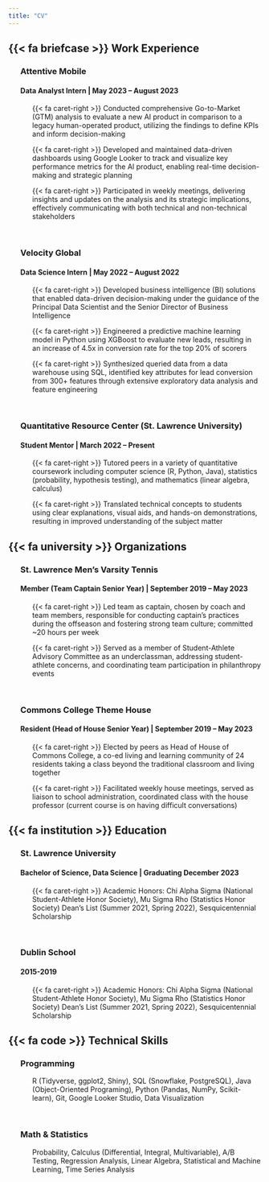 ```yaml
---
title: "CV"
---
```


## {{< fa briefcase >}} Work Experience


<ul>  
  <h3>Attentive Mobile</h3>
  <h4>Data Analyst Intern | May 2023 – August 2023</h4>
  <ul>
  {{< fa caret-right >}} Conducted comprehensive Go-to-Market (GTM) analysis to evaluate a new AI product in comparison to a legacy human-operated product, utilizing the findings to define KPIs and inform decision-making
  </ul>
  <ul>
  {{< fa caret-right >}} Developed and maintained data-driven dashboards using Google Looker to track and visualize key performance metrics for the AI product, enabling real-time decision-making and strategic planning
  </ul> 
  <ul>
  {{< fa caret-right >}} Participated in weekly meetings, delivering insights and updates on the analysis and its strategic implications, effectively communicating with both technical and non-technical stakeholders
  </ul> 
</ul>

<br>


<ul>  
  <h3>Velocity Global</h3>
  <h4>Data Science Intern | May 2022 – August 2022</h4>
  <ul>
  {{< fa caret-right >}} Developed business intelligence (BI) solutions that enabled data-driven decision-making under the guidance of the Principal Data Scientist and the Senior Director of Business Intelligence
  </ul>
  <ul>
  {{< fa caret-right >}} Engineered a predictive machine learning model in Python using XGBoost to evaluate new leads, resulting in an increase of 4.5x in conversion rate for the top 20% of scorers
  </ul> 
  <ul>
  {{< fa caret-right >}} Synthesized queried data from a data warehouse using SQL, identified key attributes for lead conversion from 300+ features through extensive exploratory data analysis and feature engineering
  </ul> 
</ul>

<br>

<ul>  
  <h3>Quantitative Resource Center (St. Lawrence University)</h3>
  <h4>Student Mentor | March 2022 – Present</h4>
  <ul>
  {{< fa caret-right >}} Tutored peers in a variety of quantitative coursework including computer science (R, Python, Java), statistics (probability, hypothesis testing), and mathematics (linear algebra, calculus)
  </ul>
  <ul>
  {{< fa caret-right >}} Translated technical concepts to students using clear explanations, visual aids, and hands-on demonstrations, resulting in improved understanding of the subject matter
  </ul> 
</ul>

## {{< fa university >}} Organizations

<ul>  
  <h3>St. Lawrence Men’s Varsity Tennis</h3>
  <h4>Member (Team Captain Senior Year) | September 2019 – May 2023</h4>
  <ul>
  {{< fa caret-right >}} Led team as captain, chosen by coach and team members, responsible for conducting captain's practices during the offseason and fostering strong team culture; committed ~20 hours per week
  </ul>
  <ul>
  {{< fa caret-right >}} Served as a member of Student-Athlete Advisory Committee as an underclassman, addressing student-athlete concerns, and coordinating team participation in philanthropy events
  </ul> 
</ul>

<br>

<ul>  
  <h3>Commons College Theme House</h3>
  <h4>Resident (Head of House Senior Year) | September 2019 – May 2023</h4>
  <ul>
  {{< fa caret-right >}} Elected by peers as Head of House of Commons College, a co-ed living and learning community of 24 residents taking a class beyond the traditional classroom and living together
  </ul>
  <ul>
  {{< fa caret-right >}} Facilitated weekly house meetings, served as liaison to school administration, coordinated class with the house professor (current course is on having difficult conversations)
  </ul> 
</ul>

## {{< fa institution >}} Education

<ul>  
  <h3>St. Lawrence University</h3>
  <h4>Bachelor of Science, Data Science | Graduating December 2023</h4>
  <ul>
  {{< fa caret-right >}} Academic Honors: Chi Alpha Sigma (National Student-Athlete Honor Society), Mu Sigma Rho (Statistics Honor Society) Dean’s List (Summer 2021, Spring 2022), Sesquicentennial Scholarship
  </ul>
</ul>

<br>

<ul>  
  <h3>Dublin School</h3>
  <h4>2015-2019</h4>
  <ul>
  {{< fa caret-right >}} Academic Honors: Chi Alpha Sigma (National Student-Athlete Honor Society), Mu Sigma Rho (Statistics Honor Society) Dean’s List (Summer 2021, Spring 2022), Sesquicentennial Scholarship
  </ul>
</ul>

## {{< fa code >}} Technical Skills

<ul>  
  <h3>Programming</h3>
  <ul>
  R (Tidyverse, ggplot2, Shiny), SQL (Snowflake, PostgreSQL), Java (Object-Oriented
  Programing), Python (Pandas, NumPy, Scikit-learn), Git, Google Looker Studio, Data Visualization
  </ul>
</ul>

<br>
<ul>  
  <h3>Math & Statistics</h3>
  <ul>
  Probability, Calculus (Differential, Integral, Multivariable), A/B Testing, Regression Analysis, Linear Algebra, Statistical and Machine Learning, Time Series Analysis
  </ul>
</ul>

